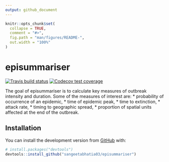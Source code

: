 ```yaml
---
output: github_document
---
```


<!-- README.md is generated from README.Rmd. Please edit that file -->

```r
knitr::opts_chunk$set(
  collapse = TRUE,
  comment = "#>",
  fig.path = "man/figures/README-",
  out.width = "100%"
)
```
# episummariser

<!-- badges: start -->
[![Travis build status](https://travis-ci.org/sangeetabhatia03/episummariser.svg?branch=master)](https://travis-ci.org/sangeetabhatia03/episummariser)
[![Codecov test coverage](https://codecov.io/gh/sangeetabhatia03/episummariser/branch/master/graph/badge.svg)](https://codecov.io/gh/sangeetabhatia03/episummariser?branch=master)
<!-- badges: end -->

The goal of episummariser is to calculate key measures of outbreak intensity and duration.
Some of the measures of interest are: 
* probability of occurrence of an epidemic,
* time of epidemic peak, 
* time to extinction, 
* attack rate, 
* timing to geographic spread,
* proportion of spatial units affected at the end of the outbreak.

## Installation

You can install the development version from [GitHub](https://github.com/) with:

``` r
# install.packages("devtools")
devtools::install_github("sangeetabhatia03/episummariser")
```
